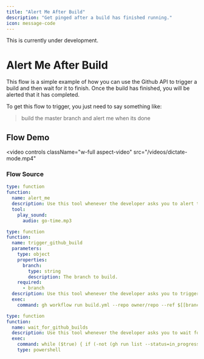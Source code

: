 ```yaml
---
title: "Alert Me After Build"
description: "Get pinged after a build has finished running."
icon: message-code
---
```


<Warning>This is currently under development.</Warning>

# Alert Me After Build

This flow is a simple example of how you can use the Github API to trigger a build and then wait for it to finish.
Once the build has finished, you will be alerted that it has completed.

To get this flow to trigger, you just need to say something like:

> build the master branch and alert me when its done

## Flow Demo

<video
  controls
  className="w-full aspect-video"
  src="/videos/dictate-mode.mp4"
></video>

### Flow Source

```yaml
type: function
function:
  name: alert_me
  description: Use this tool whenever the developer asks you to alert them.
  tool:
    play_sound:
      audio: go-time.mp3

type: function
function:
  name: trigger_github_build
  parameters:
    type: object
    properties:
      branch:
        type: string
        description: The branch to build.
    required:
      - branch
  description: Use this tool whenever the developer asks you to trigger a github build.
  exec:
    command: gh workflow run build.yml --repo owner/repo --ref $[[branch]]

type: function
function:
  name: wait_for_github_builds
  description: Use this tool whenever the developer asks you to wait for github builds to finish.
  exec:
    command: while ($true) { if (-not (gh run list --status=in_progress --json status | ConvertFrom-Json | Where-Object { $_.status -eq "in_progress" })) { break } Start-Sleep -Seconds 10 }
    type: powershell
```
